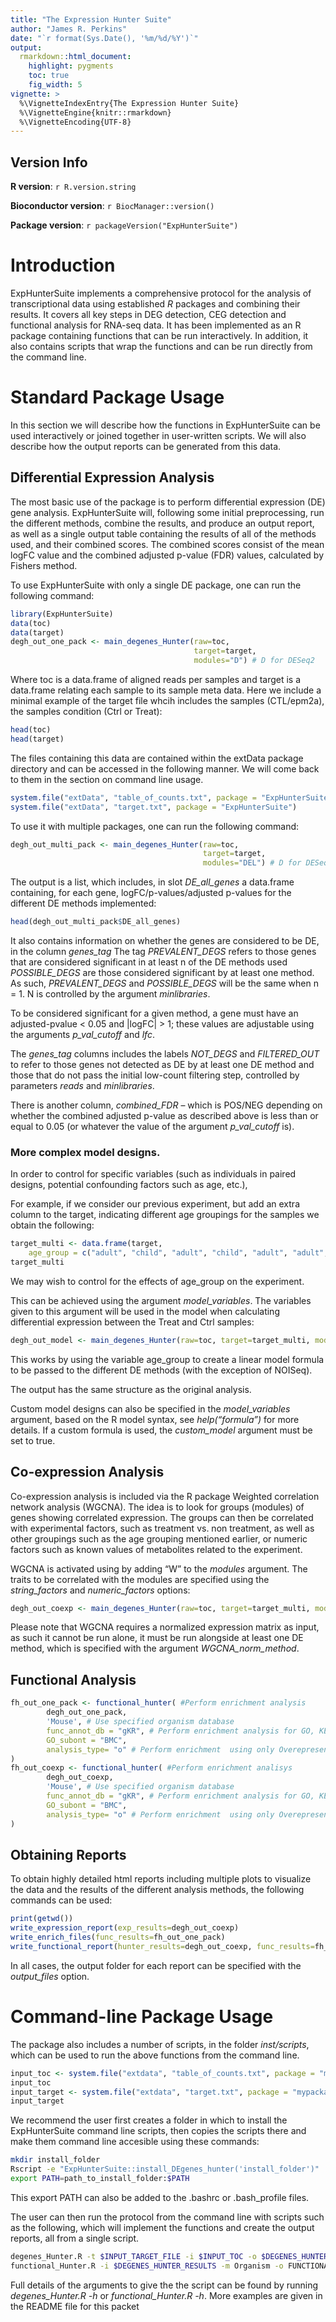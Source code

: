 ```yaml
---
title: "The Expression Hunter Suite"
author: "James R. Perkins"
date: "`r format(Sys.Date(), '%m/%d/%Y')`"
output:
  rmarkdown::html_document:
    highlight: pygments
    toc: true
    fig_width: 5
vignette: >
  %\VignetteIndexEntry{The Expression Hunter Suite}
  %\VignetteEngine{knitr::rmarkdown}
  %\VignetteEncoding{UTF-8}
---
```


## Version Info

 **R version**: `r R.version.string`

 **Bioconductor version**: `r BiocManager::version()`

 **Package version**: `r packageVersion("ExpHunterSuite")`

# Introduction

ExpHunterSuite implements a comprehensive protocol for the analysis of transcriptional data using established *R* packages and combining their 
results. It covers all key steps in DEG detection, CEG detection and functional analysis for RNA-seq data. It has been implemented as an R package 
containing functions that can be run interactively. In addition, it also contains scripts that wrap the functions and can be run directly from the command line.

# Standard Package Usage

In this section we will describe how the functions in ExpHunterSuite can be used interactively or joined together in user-written scripts. We will also describe
how the output reports can be generated from this data.

## Differential Expression Analysis

The most basic use of the package is to perform differential expression (DE) gene analysis. ExpHunterSuite will, following some initial 
preprocessing, run the different methods, combine the results, and produce an output report, as well as a single output table containing the 
results of all of the methods used, and their combined scores. The combined scores consist of the mean logFC value and the combined adjusted p-value (FDR) values, calculated by Fishers method.

To use ExpHunterSuite with only a single DE package, one can run the following command:

```r
library(ExpHunterSuite)
data(toc)
data(target)
degh_out_one_pack <- main_degenes_Hunter(raw=toc, 
                                         target=target,
                                         modules="D") # D for DESeq2
```
Where toc is a data.frame of aligned reads per samples and target is a data.frame relating each sample to its sample meta data. Here we include a 
minimal example of the target file whcih includes the samples (CTL/epm2a), the samples condition (Ctrl or Treat):

```r
head(toc)
head(target)
```


The files containing this data are contained within the extData package directory and can be accessed in the following manner. We will come back to them in the 
section on command line usage.

```r
system.file("extData", "table_of_counts.txt", package = "ExpHunterSuite")
system.file("extData", "target.txt", package = "ExpHunterSuite")
```

To use it with multiple packages, one can run the following command:

```r
degh_out_multi_pack <- main_degenes_Hunter(raw=toc, 
                                           target=target, 
                                           modules="DEL") # D for DESeq2, E for EdgeR, L for limma
```

The output is a list, which includes, in slot *DE_all_genes* a data.frame containing, for each gene, 
logFC/p-values/adjusted p-values for the different DE methods implemented:

```r
head(degh_out_multi_pack$DE_all_genes)
```

It also contains information on whether the genes are considered to be DE, in the column *genes_tag*
The tag *PREVALENT_DEGS* refers to those genes that are considered significant in at least n of the DE methods used
*POSSIBLE_DEGS* are those considered significant by at least one method. As such, *PREVALENT_DEGS* and *POSSIBLE_DEGS* will be the same 
when n = 1. N is controlled by the argument *minlibraries*.

To be considered significant for a given method, a gene must have an adjusted-pvalue < 0.05 and |logFC| > 1; these values are adjustable 
using the arguments *p_val_cutoff* and *lfc*.

The *genes_tag* columns includes the labels *NOT_DEGS* and *FILTERED_OUT* to refer to those genes not detected as DE by at least one DE method 
and those that do not pass the initial low-count filtering step, controlled by parameters *reads* and *minlibraries*.

There is another column, *combined_FDR* – which is POS/NEG depending on whether the combined adjusted p-value as described above is less 
than or equal to 0.05 (or whatever the value of the argument *p_val_cutoff* is).

### More complex model designs.

In order to control for specific variables (such as individuals in paired designs, potential confounding factors such as age, etc.), 

For example, if we consider our previous experiment, but add an extra column to the target, indicating different age groupings for the 
samples we obtain the following:

```r
target_multi <- data.frame(target,
    age_group = c("adult", "child", "adult", "child", "adult", "adult", "child"))
target_multi
```

We may wish to control for the effects of age_group on the experiment.

This can be achieved using the argument *model_variables*. The variables given to this argument will be used in the model when calculating
differential expression between the Treat and Ctrl samples:

```r
degh_out_model <- main_degenes_Hunter(raw=toc, target=target_multi, modules="D", model_variables="age_group")
```

This works by using the variable age_group to create a linear model formula to be passed to the different DE methods (with the exception of NOISeq). 

The output has the same structure as the original analysis.

Custom model designs can also be specified in the *model_variables* argument, based on the R model syntax, 
see *help("formula")* for more details. If a custom formula is used, the *custom_model* argument must be set to true.

## Co-expression Analysis

Co-expression analysis is included via the R package Weighted correlation network analysis (WGCNA). The idea is to look for groups (modules) of genes showing correlated expression.
The groups can then be correlated with experimental factors, such as treatment vs. non treatment, as well as other groupings such as the age 
grouping mentioned earlier, or numeric factors such as known values of metabolites related to the experiment. 

WGCNA is activated using by adding "W" to the *modules* argument. The traits to be correlated with the modules are specified using the *string_factors* and *numeric_factors* options:

```r
degh_out_coexp <- main_degenes_Hunter(raw=toc, target=target_multi, modules="DW", string_factors="age_group")
```

Please note that WGCNA requires a normalized expression matrix as input, as such it cannot be run alone, it must be run alongside at 
least one DE method, which is specified with the argument *WGCNA_norm_method*.

## Functional Analysis

```r
fh_out_one_pack <- functional_hunter( #Perform enrichment analysis
        degh_out_one_pack,
        'Mouse', # Use specified organism database 
        func_annot_db = "gKR", # Perform enrichment analysis for GO, KEGG and Reactome
        GO_subont = "BMC",
        analysis_type= "o" # Perform enrichment  using only Overepresentation analysis (Not GSEA)
)
fh_out_coexp <- functional_hunter( #Perform enrichment analisys
        degh_out_coexp,
        'Mouse', # Use specified organism database 
        func_annot_db = "gKR", # Perform enrichment analysis for GO, KEGG and Reactome
        GO_subont = "BMC",
        analysis_type= "o" # Perform enrichment  using only Overepresentation analysis (Not GSEA)
)
```

## Obtaining Reports

To obtain highly detailed html reports including multiple plots to visualize the data and the results of the different analysis methods, 
the following commands can be used:

```r
print(getwd())
write_expression_report(exp_results=degh_out_coexp)
write_enrich_files(func_results=fh_out_one_pack)
write_functional_report(hunter_results=degh_out_coexp, func_results=fh_out_coexp)
```
In all cases, the output folder for each report can be specified with the *output_files* option.

# Command-line Package Usage

The package also includes a number of scripts, in the folder *inst/scripts*, which can be used to run the above functions from the command line.

```r
input_toc <- system.file("extdata", "table_of_counts.txt", package = "mypackage")
input_toc
input_target <- system.file("extdata", "target.txt", package = "mypackage")
input_target
```

We recommend the user first creates a folder in which to install the ExpHunterSuite command line scripts, then copies the scripts there and make 
them command line accesible using these commands:

```bash
mkdir install_folder
Rscript -e "ExpHunterSuite::install_DEgenes_hunter('install_folder')"
export PATH=path_to_install_folder:$PATH
```

This export PATH can also be added to the .bashrc or .bash_profile files.

The user can then run the protocol from the command line with scripts such as the following, which will implement the functions and create the 
output reports, all from a single script.

```bash
degenes_Hunter.R -t $INPUT_TARGET_FILE -i $INPUT_TOC -o $DEGENES_HUNTER_RESULTS
functional_Hunter.R -i $DEGENES_HUNTER_RESULTS -m Organism -o FUNCTIONAL_HUNTER_RESULTS
```

Full details of the arguments to give the the script can be found by running *degenes_Hunter.R -h* or *functional_Hunter.R -h*. More examples are given in the README file for this packet
